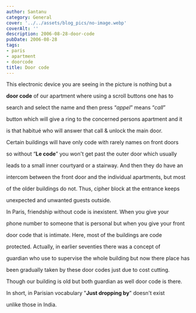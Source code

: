 ```yaml
---
author: Santanu
category: General
cover: '../../assets/blog_pics/no-image.webp'
coverAlt: ''
description: 2006-08-28-door-code
pubDate: 2006-08-28
tags:
- paris
- apartment
- doorcode
title: Door code
---
```


This electronic device you are seeing in the picture is nothing but a

**door code** of our apartment where using a scroll buttons one has to

search and select the name and then press “*appel*” means “*call*”

button which will give a ring to the concerned persons apartment and it

is that habitué who will answer that call & unlock the main door.



  



  



Certain buildings will have only code with rarely names on front doors

so without “**Le code**” you won't get past the outer door which usually

leads to a small inner courtyard or a stairway. And then they do have an

intercom between the front door and the individual apartments, but most

of the older buildings do not. Thus, cipher block at the entrance keeps

unexpected and unwanted guests outside.



  



In Paris, friendship without code is inexistent. When you give your

phone number to someone that is personal but when you give your front

door code that is intimate. Here, most of the buildings are code

protected. Actually, in earlier seventies there was a concept of

guardian who use to supervise the whole building but now there place has

been gradually taken by these door codes just due to cost cutting.

Though our building is old but both guardian as well door code is there.



  



In short, in Parisian vocabulary "**Just dropping by**" doesn't exist

unlike those in India.